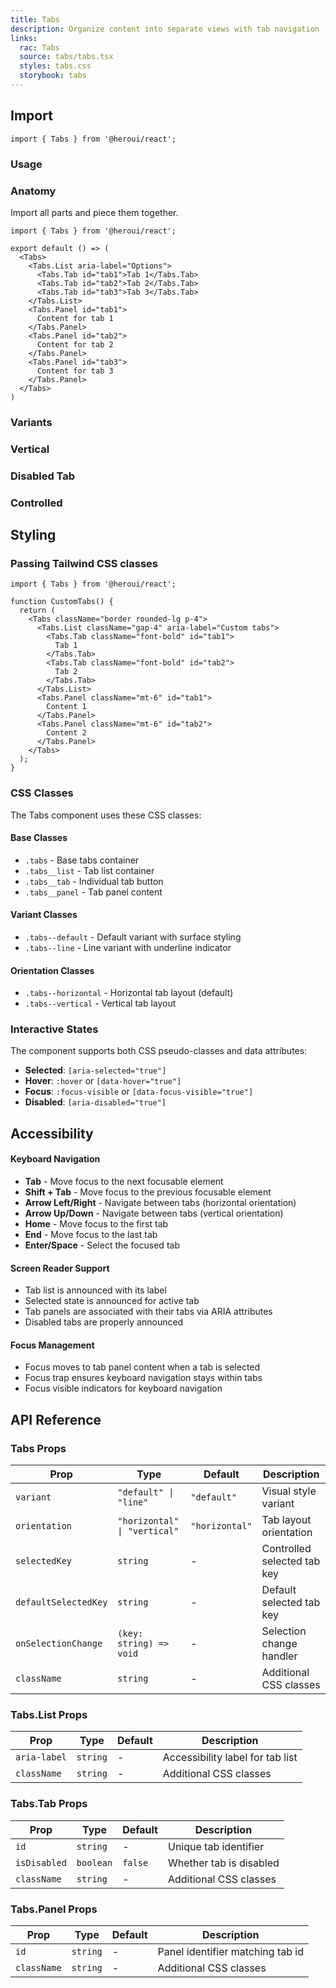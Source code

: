 ```yaml
---
title: Tabs
description: Organize content into separate views with tab navigation
links:
  rac: Tabs
  source: tabs/tabs.tsx
  styles: tabs.css
  storybook: tabs
---
```


## Import

```tsx
import { Tabs } from '@heroui/react';
```

### Usage

<ComponentPreview
  name="tabs-basic"
/>

### Anatomy

Import all parts and piece them together.

```tsx
import { Tabs } from '@heroui/react';

export default () => (
  <Tabs>
    <Tabs.List aria-label="Options">
      <Tabs.Tab id="tab1">Tab 1</Tabs.Tab>
      <Tabs.Tab id="tab2">Tab 2</Tabs.Tab>
      <Tabs.Tab id="tab3">Tab 3</Tabs.Tab>
    </Tabs.List>
    <Tabs.Panel id="tab1">
      Content for tab 1
    </Tabs.Panel>
    <Tabs.Panel id="tab2">
      Content for tab 2
    </Tabs.Panel>
    <Tabs.Panel id="tab3">
      Content for tab 3
    </Tabs.Panel>
  </Tabs>
)
```

### Variants

<ComponentPreview
  name="tabs-variants"
/>

### Vertical

<ComponentPreview
  name="tabs-vertical"
/>

### Disabled Tab

<ComponentPreview
  name="tabs-disabled"
/>

### Controlled

<ComponentPreview
  name="tabs-controlled"
/>

## Styling

### Passing Tailwind CSS classes

```tsx
import { Tabs } from '@heroui/react';

function CustomTabs() {
  return (
    <Tabs className="border rounded-lg p-4">
      <Tabs.List className="gap-4" aria-label="Custom tabs">
        <Tabs.Tab className="font-bold" id="tab1">
          Tab 1
        </Tabs.Tab>
        <Tabs.Tab className="font-bold" id="tab2">
          Tab 2
        </Tabs.Tab>
      </Tabs.List>
      <Tabs.Panel className="mt-6" id="tab1">
        Content 1
      </Tabs.Panel>
      <Tabs.Panel className="mt-6" id="tab2">
        Content 2
      </Tabs.Panel>
    </Tabs>
  );
}
```

### CSS Classes

The Tabs component uses these CSS classes:

#### Base Classes
- `.tabs` - Base tabs container
- `.tabs__list` - Tab list container
- `.tabs__tab` - Individual tab button
- `.tabs__panel` - Tab panel content

#### Variant Classes
- `.tabs--default` - Default variant with surface styling
- `.tabs--line` - Line variant with underline indicator

#### Orientation Classes
- `.tabs--horizontal` - Horizontal tab layout (default)
- `.tabs--vertical` - Vertical tab layout

### Interactive States

The component supports both CSS pseudo-classes and data attributes:

- **Selected**: `[aria-selected="true"]`
- **Hover**: `:hover` or `[data-hover="true"]`
- **Focus**: `:focus-visible` or `[data-focus-visible="true"]`
- **Disabled**: `[aria-disabled="true"]`

## Accessibility

#### Keyboard Navigation

- **Tab** - Move focus to the next focusable element
- **Shift + Tab** - Move focus to the previous focusable element
- **Arrow Left/Right** - Navigate between tabs (horizontal orientation)
- **Arrow Up/Down** - Navigate between tabs (vertical orientation)
- **Home** - Move focus to the first tab
- **End** - Move focus to the last tab
- **Enter/Space** - Select the focused tab

#### Screen Reader Support

- Tab list is announced with its label
- Selected state is announced for active tab
- Tab panels are associated with their tabs via ARIA attributes
- Disabled tabs are properly announced

#### Focus Management

- Focus moves to tab panel content when a tab is selected
- Focus trap ensures keyboard navigation stays within tabs
- Focus visible indicators for keyboard navigation

## API Reference

### Tabs Props

| Prop | Type | Default | Description |
|------|------|---------|-------------|
| `variant` | `"default" \| "line"` | `"default"` | Visual style variant |
| `orientation` | `"horizontal" \| "vertical"` | `"horizontal"` | Tab layout orientation |
| `selectedKey` | `string` | - | Controlled selected tab key |
| `defaultSelectedKey` | `string` | - | Default selected tab key |
| `onSelectionChange` | `(key: string) => void` | - | Selection change handler |
| `className` | `string` | - | Additional CSS classes |

### Tabs.List Props

| Prop | Type | Default | Description |
|------|------|---------|-------------|
| `aria-label` | `string` | - | Accessibility label for tab list |
| `className` | `string` | - | Additional CSS classes |

### Tabs.Tab Props

| Prop | Type | Default | Description |
|------|------|---------|-------------|
| `id` | `string` | - | Unique tab identifier |
| `isDisabled` | `boolean` | `false` | Whether tab is disabled |
| `className` | `string` | - | Additional CSS classes |

### Tabs.Panel Props

| Prop | Type | Default | Description |
|------|------|---------|-------------|
| `id` | `string` | - | Panel identifier matching tab id |
| `className` | `string` | - | Additional CSS classes |

